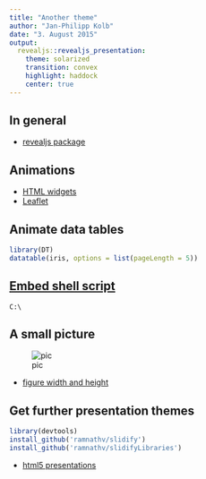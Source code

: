 ```yaml
---
title: "Another theme"
author: "Jan-Philipp Kolb"
date: "3. August 2015"
output:
  revealjs::revealjs_presentation:
    theme: solarized
    transition: convex
    highlight: haddock
    center: true
---
```



## In general

- [revealjs package](https://github.com/jjallaire/revealjs)

## Animations

- [HTML widgets](http://rmarkdown.rstudio.com/developer_html_widgets.html)
- [Leaflet](http://www.htmlwidgets.org/showcase_leaflet.html)

## Animate data tables

```r
library(DT)
datatable(iris, options = list(pageLength = 5))
```

## [Embed shell script](http://stackoverflow.com/questions/20303826/highlight-bash-shell-code-in-markdown)

```shell
C:\
```


## A small picture

![pic](https://raw.githubusercontent.com/Japhilko/GeoData/master/data/figure/FraMauroDetailedMap.jpeg.jpg)

- [figure width and height](https://rstudio.github.io/dygraphs/r-markdown.html)

## Get further presentation themes

```r
library(devtools)
install_github('ramnathv/slidify')
install_github('ramnathv/slidifyLibraries')
```

- [html5 presentations](https://benjaminlmoore.wordpress.com/2014/02/24/slidify-presentations-in-r-markdown/)